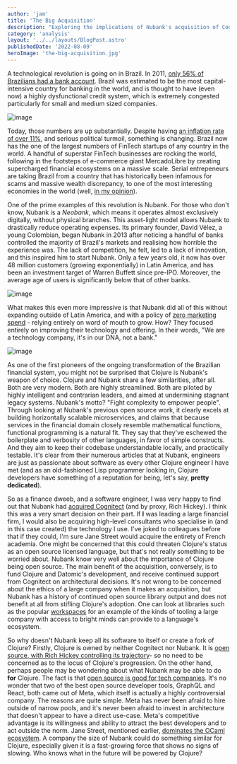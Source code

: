 ```yaml
---
author: 'jam'
title: 'The Big Acquisition'
description: "Exploring the implications of Nubank's acquisition of Cognitect and its potential impact on the Clojure programming community."
category: 'analysis'
layout: '../../layouts/BlogPost.astro'
publishedDate: '2022-08-09'
heroImage: 'the-big-acquisition.jpg'
---
```



A technological revolution is going on in Brazil. In 2011, [only 56% of
Brazilians had a bank
account](https://www.statista.com/statistics/898974/population-bank-account-type-brazil/).
Brazil was estimated to be the most capital-intensive country for
banking in the world, and is thought to have (even now) a highly
dysfunctional credit system, which is extremely congested particularly
for small and medium sized companies.


<Image alt='image' src={nu} />

Today, those numbers are up substantially. Despite having [an inflation
rate of over 11%](https://tradingeconomics.com/brazil/inflation-cpi),
and serious political turmoil, something is changing. Brazil now has the
one of the largest numbers of FinTech startups of any country in the
world. A handful of superstar FinTech businesses are rocking the world,
following in the footsteps of e-commerce giant MercadoLibre by creating
supercharged financial ecosystems on a massive scale. Serial
entrepeneurs are taking Brazil from a country that has historically been
infamous for scams and massive wealth discrepancy, to one of the most
interesting economies in the world (well, [in my
opinion](https://www.youtube.com/watch?v=J_r-FJyGDXM)).

One of the prime examples of this revolution is Nubank. For those who
don't know, Nubank is a _Neobank_, which means it operates almost
exclusively digitally, without physical branches. This asset-light model
allows Nubank to drastically reduce operating expenses. Its primary
founder, David Vélez, a young Colombian, began Nubank in 2013 after
noticing a handful of banks controlled the majority of Brazil's markets
and realising how horrible the experience was. The lack of competition,
he felt, led to a lack of innovation, and this inspired him to start
Nubank. Only a few years old, it now has over 48 million customers
(growing exponentially) in Latin America, and has been an investment
target of Warren Buffett since pre-IPO. Moreover, the average age of
users is significantly below that of other banks.


<Image alt='image' src={nu1} />

What makes this even more impressive is that Nubank did all of this
without expanding outside of Latin America, and with a policy of [zero
marketing
spend](https://thelowdown.momentum.asia/how-to-win-22-mil-customers-with-no-marketing-spend/) -
relying entirely on word of mouth to grow. How? They focused entirely on
improving their technology and offering. In their words, \"We are a
technology company, it's in our DNA, not a bank.\"


<Image alt='image' src={nua} />

As one of the first pioneers of the ongoing transformation of the
Brazilian financial system, you might not be surprised that Clojure is
Nubank's weapon of choice. Clojure and Nubank share a few similarities,
after all. Both are very modern. Both are highly streamlined. Both are
piloted by highly intelligent and contrarian leaders, and aimed at
undermining stagnant legacy systems. Nubank's motto? \"Fight complexity
to empower people\". Through looking at Nubank's previous open source
work, it clearly excels at building horizontally scalable microservices,
and claims that because services in the financial domain closely
resemble mathematical functions, functional programming is a natural
fit. They say that they've eschewed the boilerplate and verbosity of
other languages, in favor of simple constructs. And they aim to keep
their codebase understandable locally, and practically testable. It's
clear from their numerous articles that at Nubank, engineers are just as
passionate about software as every other Clojure engineer I have met
(and as an old-fashioned Lisp programmer looking in, Clojure developers
have something of a reputation for being, let's say, **pretty
dedicated**).

So as a finance dweeb, and a software engineer, I was very happy to find
out that Nubank had [acquired
Cognitect](https://building.nubank.com.br/welcoming-cognitect-nubank/)
(and by proxy, Rich Hickey). I think this was a very smart decision on
their part. If **I** was leading a large financial firm, I would also be
acquiring high-level consultants who specialise in (and in this case
created) the technology I use. I've joked to colleagues before that if
they could, I'm sure Jane Street would acquire the entirety of French
academia. One might be concerned that this could threaten Clojure's
status as an open source licensed language, but that's not really
something to be worried about. Nubank know very well about the
importance of Clojure being open source. The main benefit of the
acquisition, conversely, is to fund Clojure and Datomic's development,
and receive continued support from Cognitect on architectural decisions.
It's not wrong to be concerned about the ethics of a large company when
it makes an acquisition, but Nubank has a history of continued open
source library output and does not benefit at all from stifling
Clojure's adoption. One can look at libraries such as the popular
[workspaces](https://github.com/nubank/workspaces) for an example of the
kinds of tooling a large company with access to bright minds can provide
to a language's ecosystem.

So why doesn't Nubank keep all its software to itself or create a fork
of Clojure? Firstly, Clojure is owned by neither Cognitect nor Nubank.
It is [open source, with Rich Hickey controlling its
trajectory](https://building.nubank.com.br/welcoming-cognitect-nubank/)-
so no need to be concerned as to the locus of Clojure's progression. On
the other hand, perhaps people may be wondering about what Nubank may be
able to do **for** Clojure. The fact is that [open source is good for
tech companies](https://www.youtube.com/watch?v=WrQYZdzA4hg). It's no
wonder that two of the best open source developer tools, GraphQL and
React, both came out of Meta, which itself is actually a highly
controversial company. The reasons are quite simple. Meta has never been
afraid to hire outside of narrow pools, and it's never been afraid to
invest in architecture that doesn't appear to have a direct use-case.
Meta's competitive advantage is its willingness and ability to attract
the best developers and to act outside the norm. Jane Street, mentioned
earlier, [dominates the OCaml ecosystem](https://github.com/janestreet).
A company the size of Nubank could do something similar for Clojure,
especially given it is a fast-growing force that shows no signs of
slowing. Who knows what in the future will be powered by Clojure?
